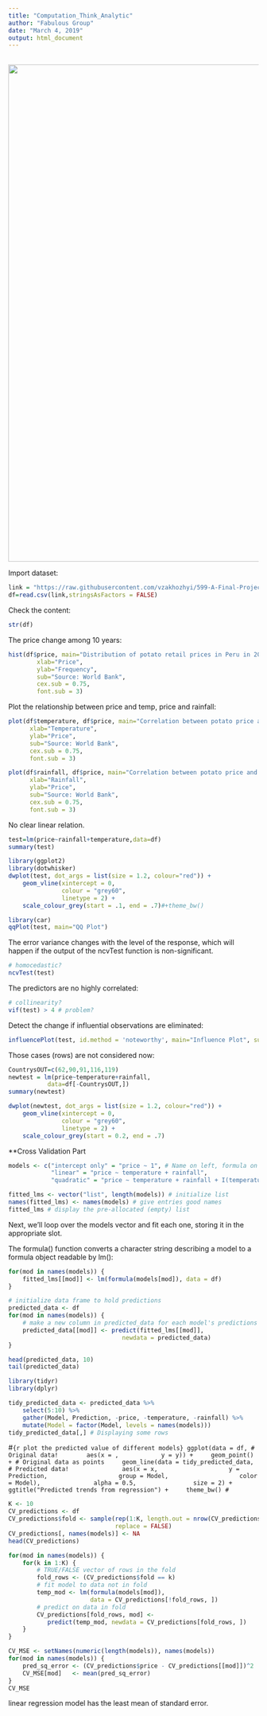 ```yaml
---
title: "Computation_Think_Analytic"
author: "Fabulous Group"
date: "March 4, 2019"
output: html_document
---
```

<br> 
<center><img src="https://raw.githubusercontent.com/vzakhozhyi/599-A-Final-Project/master/teamPhoto.png" width="1000"></center>

Import dataset:
```r
link = "https://raw.githubusercontent.com/vzakhozhyi/599-A-Final-Project/master/Data%20Final/DataFinal.csv"
df=read.csv(link,stringsAsFactors = FALSE)
```

Check the content:
```r
str(df)
```

The price change among 10 years:
```r
hist(df$price, main="Distribution of potato retail prices in Peru in 2006-2015",
        xlab="Price",
        ylab="Frequency",
        sub="Source: World Bank",
        cex.sub = 0.75, 
        font.sub = 3)
```


Plot the relationship between price and temp, price and rainfall:
```r
plot(df$temperature, df$price, main="Correlation between potato price and monthly temperature in Peru",
      xlab="Temperature",
      ylab="Price",
      sub="Source: World Bank",
      cex.sub = 0.75, 
      font.sub = 3)
```

```r
plot(df$rainfall, df$price, main="Correlation between potato price and monthly rainfall in Peru",
      xlab="Rainfall",
      ylab="Price",
      sub="Source: World Bank",
      cex.sub = 0.75, 
      font.sub = 3)
```

No clear linear relation.

```r
test=lm(price~rainfall+temperature,data=df)
summary(test)
```

```r
library(ggplot2)
library(dotwhisker)
dwplot(test, dot_args = list(size = 1.2, colour="red")) + 
    geom_vline(xintercept = 0, 
               colour = "grey60", 
               linetype = 2) +
    scale_colour_grey(start = .1, end = .7)#+theme_bw()
```



```r
library(car)
qqPlot(test, main="QQ Plot")
```

The error variance changes with the level of the response, which will happen if the output of the ncvTest function is non-significant.
```r
# homocedastic?
ncvTest(test)
```

The predictors are no highly correlated:

```r
# collinearity?
vif(test) > 4 # problem?
```

Detect the change if influential observations are eliminated:

```r
influencePlot(test, id.method = 'noteworthy', main="Influence Plot", sub="Circle size is proportial to Cook's Distance" )
```

Those cases (rows) are not considered now:

```r
CountrysOUT=c(62,90,91,116,119)
newtest = lm(price~temperature+rainfall,
           data=df[-CountrysOUT,])
summary(newtest)

```

```r
dwplot(newtest, dot_args = list(size = 1.2, colour="red")) + 
    geom_vline(xintercept = 0, 
               colour = "grey60", 
               linetype = 2) +
    scale_colour_grey(start = 0.2, end = .7)
```


**Cross Validation Part

```r
models <- c("intercept only" = "price ~ 1", # Name on left, formula on right
            "linear" = "price ~ temperature + rainfall",
            "quadratic" = "price ~ temperature + rainfall + I(temperature^2) + I(rainfall^2)")

fitted_lms <- vector("list", length(models)) # initialize list
names(fitted_lms) <- names(models) # give entries good names
fitted_lms # display the pre-allocated (empty) list

```
Next, we'll loop over the models vector and fit each one, storing it in the appropriate slot.

The formula() function converts a character string describing a model to a formula object readable by lm():

```r

for(mod in names(models)) {
    fitted_lms[[mod]] <- lm(formula(models[mod]), data = df)
}

```

```r
# initialize data frame to hold predictions
predicted_data <- df
for(mod in names(models)) {
    # make a new column in predicted_data for each model's predictions
    predicted_data[[mod]] <- predict(fitted_lms[[mod]],
                                newdata = predicted_data)
}

head(predicted_data, 10)
tail(predicted_data)
```


```r
library(tidyr)
library(dplyr)

tidy_predicted_data <- predicted_data %>%
    select(5:10) %>% 
    gather(Model, Prediction, -price, -temperature, -rainfall) %>%
    mutate(Model = factor(Model, levels = names(models)))
tidy_predicted_data[,] # Displaying some rows
```

#```{r plot the predicted value of different models}
ggplot(data = df, # Original data!
       aes(x = ,
           y = y)) +
    geom_point() + # Original data as points
    geom_line(data = tidy_predicted_data, # Predicted data!
              aes(x = x, 
                  y = Prediction, 
                  group = Model, 
                  color = Model),
              alpha = 0.5, 
              size = 2) +
    ggtitle("Predicted trends from regression") +
    theme_bw()
#```

```r
K <- 10
CV_predictions <- df
CV_predictions$fold <- sample(rep(1:K, length.out = nrow(CV_predictions)),
                              replace = FALSE)
CV_predictions[, names(models)] <- NA
head(CV_predictions)
```

```r
for(mod in names(models)) {
    for(k in 1:K) {
        # TRUE/FALSE vector of rows in the fold
        fold_rows <- (CV_predictions$fold == k)
        # fit model to data not in fold
        temp_mod <- lm(formula(models[mod]),
                       data = CV_predictions[!fold_rows, ])
        # predict on data in fold
        CV_predictions[fold_rows, mod] <- 
           predict(temp_mod, newdata = CV_predictions[fold_rows, ])
    }
}
```

```r
CV_MSE <- setNames(numeric(length(models)), names(models))
for(mod in names(models)) {
    pred_sq_error <- (CV_predictions$price - CV_predictions[[mod]])^2
    CV_MSE[mod]   <- mean(pred_sq_error)
}
CV_MSE
```

linear regression model has the least mean of standard error.

